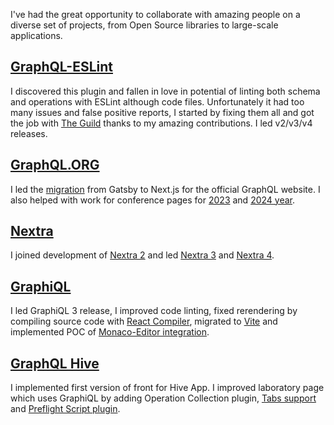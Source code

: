 I've had the great opportunity to collaborate with amazing people on a diverse
set of projects, from Open Source libraries to large-scale applications.

## [GraphQL-ESLint](https://the-guild.dev/graphql/eslint/docs)

I discovered this plugin and fallen in love in potential of linting both schema
and operations with ESLint although code files. Unfortunately it had too many
issues and false positive reports, I started by fixing them all and got the job
with [The Guild](https://the-guild.dev) thanks to my amazing contributions. I led v2/v3/v4 releases.

## [GraphQL.ORG](https://graphql.org)

I led the
[migration](https://graphql.org/blog/2024-06-11-announcing-new-graphql-website)
from Gatsby to Next.js for the official GraphQL website. I also helped with
work for conference pages for [2023](https://graphql.org/conf/2023) and
[2024 year](https://graphql.org/conf/2024).

## [Nextra](https://nextra.site)

I joined development of [Nextra 2](https://the-guild.dev/blog/nextra-2) and led
[Nextra 3](https://the-guild.dev/blog/nextra-3) and
[Nextra 4](https://the-guild.dev/blog/nextra-4).

## [GraphiQL](https://github.com/graphql/graphiql)

I led GraphiQL 3 release, I improved code linting, fixed rerendering by
compiling source code with
[React Compiler](https://react.dev/learn/react-compiler), migrated to
[Vite](https://vite.dev) and implemented POC of
[Monaco-Editor integration](https://github.com/graphql/graphiql/pull/3234).

## [GraphQL Hive](https://the-guild.dev/graphql/hive)

I implemented first version of front for Hive App. I improved laboratory page
which uses GraphiQL by adding Operation Collection plugin,
[Tabs support](https://the-guild.dev/graphql/hive/product-updates/2024-10-11-laboratory-improvements)
and
[Preflight Script plugin](https://the-guild.dev/graphql/hive/product-updates/2024-12-27-preflight-script).
